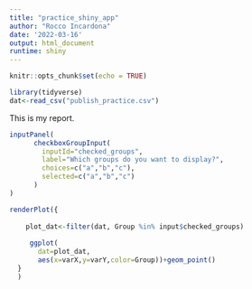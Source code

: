 ```yaml
---
title: "practice_shiny_app"
author: "Rocco Incardona"
date: '2022-03-16'
output: html_document
runtime: shiny
---
```


```r
knitr::opts_chunk$set(echo = TRUE)

library(tidyverse)
dat<-read_csv("publish_practice.csv")


```

This is my report.

```r
inputPanel(
      checkboxGroupInput(
        inputId="checked_groups",
        label="Which groups do you want to display?",
        choices=c("a","b","c"),
        selected=c("a","b","c")
      )
)

renderPlot({
    
    plot_dat<-filter(dat, Group %in% input$checked_groups)
    
     ggplot(
       dat=plot_dat,
       aes(x=varX,y=varY,color=Group))+geom_point()
  }
  )
```



